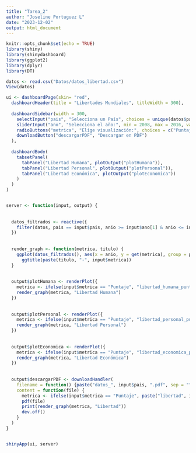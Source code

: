 ```yaml
---
title: "Tarea_2"
author: "Joseline Portuguez L"
date: "2023-12-02"
output: html_document
---
```


```r
knitr::opts_chunk$set(echo = TRUE)
library(shiny)
library(shinydashboard)
library(ggplot2)
library(dplyr)
library(DT)
```


```r
datos <- read.csv("Datos/datos_libertad.csv")
View(datos)
```

```r
ui <- dashboardPage(skin= "red",
  dashboardHeader(title = "Libertades Mundiales", titleWidth = 300),
  
  dashboardSidebar(width = 300,
    selectInput("pais", "Selecciona un País", choices = unique(datos$pais)),
    sliderInput("ano", "Selecciona el año:", min = 2008, max = 2016, value = c(2008, 2016)),
    radioButtons("metrica", "Elige visualización:", choices = c("Puntaje", "Ranking")),
    downloadButton("descargarPDF", "Descargar en PDF")
  ),
  
  dashboardBody(
    tabsetPanel(
      tabPanel("Libertad Humana", plotOutput("plotHumana")),
      tabPanel("Libertad Personal", plotOutput("plotPersonal")),
      tabPanel("Libertad Económica", plotOutput("plotEconomica"))
    )
  )
)


server <- function(input, output) {
  
 
  datos_filtrados <- reactive({
    filter(datos, pais == input$pais, anio >= input$ano[1] & anio <= input$ano[2])
  })
  
  
  render_graph <- function(metrica, titulo) {
    ggplot(datos_filtrados(), aes(x = anio, y = get(metrica), group = pais, color = pais)) + geom_line(color="green") +
      ggtitle(paste(titulo, "-", input$metrica))
  }
  
  
  output$plotHumana <- renderPlot({
    metrica <- ifelse(input$metrica == "Puntaje", "libertad_humana_puntaje", "libertad_humana_ranking")
    render_graph(metrica, "Libertad Humana")
  })
  
  
  output$plotPersonal <- renderPlot({
    metrica <- ifelse(input$metrica == "Puntaje", "libertad_personal_puntaje", "libertad_personal_ranking")
    render_graph(metrica, "Libertad Personal")
  })
  
 
  output$plotEconomica <- renderPlot({
    metrica <- ifelse(input$metrica == "Puntaje", "libertad_economica_puntaje", "libertad_economica_ranking")
    render_graph(metrica, "Libertad Económica")
  })
  
  
  output$descargarPDF <- downloadHandler(
    filename = function() {paste("datos_", input$pais, ".pdf", sep = "")},
    content = function(file) {
      metrica <- ifelse(input$metrica == "Puntaje", paste("libertad", input$metrica, sep = ""), paste("libertad", input$metrica, sep = ""))
      pdf(file)
      print(render_graph(metrica, "Libertad"))
      dev.off()
    }
  )
}


shinyApp(ui, server)
```


